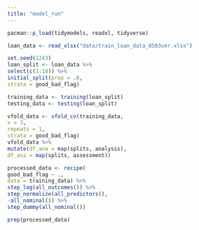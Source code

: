 ```yaml
---
title: "model_run"
---
```


```r
pacman::p_load(tidymodels, readxl, tidyverse)
```

```r
loan_data <- read_xlsx("data/train_loan_data_0503ver.xlsx")
```

```r
set.seed(1243)
loan_split <- loan_data %>%
select(c(1:18)) %>%
initial_split(prop = .6,
strata = good_bad_flag)

training_data <- training(loan_split)
testing_data <- testing(loan_split)
```

```r
vfold_data <- vfold_cv(training_data,
v = 3,
repeats = 1,
strata = good_bad_flag)
vfold_data %>%
mutate(df_ana = map(splits, analysis),
df_ass = map(splits, assessment))
```

```r
processed_data <- recipe(
good_bad_flag ~ .,
data = training_data) %>%
step_log(all_outcomes()) %>%
step_normalize(all_predictors(),
-all_nominal()) %>%
step_dummy(all_nominal())
```

```r
prep(processed_data)
```

